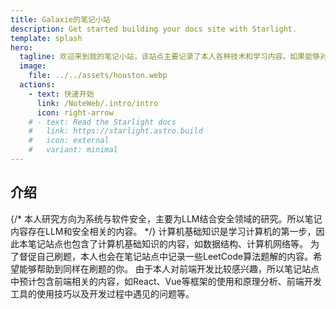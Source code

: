 ```yaml
---
title: Galaxie的笔记小站
description: Get started building your docs site with Starlight.
template: splash
hero:
  tagline: 欢迎来到我的笔记小站，该站点主要记录了本人各种技术和学习内容。如果能够对你有所帮助，欢迎给个Star！
  image:
    file: ../../assets/houston.webp
  actions:
    - text: 快速开始
      link: /NoteWeb/.intro/intro
      icon: right-arrow
    # - text: Read the Starlight docs
    #   link: https://starlight.astro.build
    #   icon: external
    #   variant: minimal
---
```



## 介绍

<CardGrid stagger>
	{/* <Card title="研究方向" icon="pencil">
		本人研究方向为系统与软件安全，主要为LLM结合安全领域的研究。所以笔记内容存在LLM和安全相关的内容。
	</Card> */}
	<Card title="计算机基础" icon="add-document">
		计算机基础知识是学习计算机的第一步，因此本笔记站点也包含了计算机基础知识的内容，如数据结构、计算机网络等。
	</Card>
	<Card title="算法题解" icon="setting">
		为了督促自己刷题，本人也会在笔记站点中记录一些LeetCode算法题解的内容。希望能够帮助到同样在刷题的你。
	</Card>
    <Card title="技术栈" icon="open-book">
		由于本人对前端开发比较感兴趣，所以笔记站点中预计包含前端相关的内容，如React、Vue等框架的使用和原理分析、前端开发工具的使用技巧以及开发过程中遇见的问题等。
	</Card>
</CardGrid>

